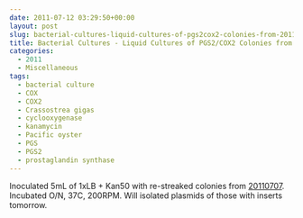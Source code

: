 ```yaml
---
date: 2011-07-12 03:29:50+00:00
layout: post
slug: bacterial-cultures-liquid-cultures-of-pgs2cox2-colonies-from-20110707
title: Bacterial Cultures - Liquid Cultures of PGS2/COX2 Colonies from 20110707
categories:
  - 2011
  - Miscellaneous
tags:
  - bacterial culture
  - COX
  - COX2
  - Crassostrea gigas
  - cyclooxygenase
  - kanamycin
  - Pacific oyster
  - PGS
  - PGS2
  - prostaglandin synthase
---
```


Inoculated 5mL of 1xLB + Kan50 with re-streaked colonies from [20110707](/Sam%27s+Working+Notebook+July-October+2011#sjw20110707). Incubated O/N, 37C, 200RPM. Will isolated plasmids of those with inserts tomorrow.
